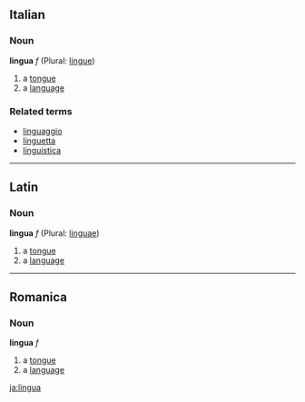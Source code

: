 ==Italian==
===Noun===
'''lingua''' ''f'' (Plural: [[lingue]])

#a [[tongue]]
#a [[language]]

===Related terms===
*[[linguaggio]]
*[[linguetta]]
*[[linguistica]]

----
==Latin==
===Noun===
'''lingua''' ''f'' (Plural: [[linguae]])

#a [[tongue]]
#a [[language]]

----

==Romanica==
===Noun===
'''lingua''' ''f''

#a [[tongue]]
#a [[language]]
[[ja:lingua]]